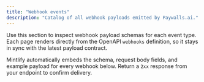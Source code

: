 ```yaml
---
title: "Webhook events"
description: "Catalog of all webhook payloads emitted by Paywalls.ai."
---
```


Use this section to inspect webhook payload schemas for each event type. Each page renders directly from the OpenAPI `webhooks` definition, so it stays in sync with the latest payload contract.

Mintlify automatically embeds the schema, request body fields, and example payload for every webhook below. Return a `2xx` response from your endpoint to confirm delivery.
